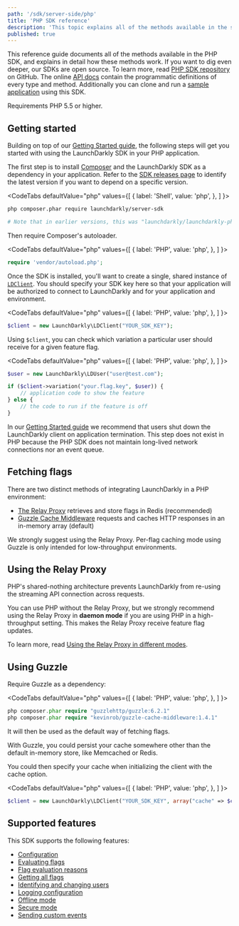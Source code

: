 ```yaml
---
path: '/sdk/server-side/php'
title: 'PHP SDK reference'
description: 'This topic explains all of the methods available in the server-side PHP SDK, with detail about how they work.'
published: true
---
```


This reference guide documents all of the methods available in the PHP SDK, and explains in detail how these methods work. If you want to dig even deeper, our SDKs are open source. To learn more, read [PHP SDK repository](https://github.com/launchdarkly/php-server-sdk) on GitHub. The online [API docs](https://launchdarkly.github.io/php-server-sdk/) contain the programmatic definitions of every type and method. Additionally you can clone and run a [sample application](https://github.com/launchdarkly/hello-php) using this SDK.

<Callout intent="info">
  <CalloutTitle>Requirements</CalloutTitle>
  <CalloutDescription>PHP 5.5 or higher.</CalloutDescription>
</Callout>

## Getting started

Building on top of our [Getting Started guide](/home/getting-started), the following steps will get you started with using the LaunchDarkly SDK in your PHP application.

The first step is to install [Composer](https://getcomposer.org/) and the LaunchDarkly SDK as a dependency in your application. Refer to the [SDK releases page](https://github.com/launchdarkly/php-server-sdk/releases) to identify the latest version if you want to depend on a specific version.

<CodeTabs
  defaultValue="php"
  values={[
    { label: 'Shell', value: 'php', },
  ]
}>
<CodeTabItem value="php">

```bash
php composer.phar require launchdarkly/server-sdk

# Note that in earlier versions, this was "launchdarkly/launchdarkly-php"
```

</CodeTabItem>
</CodeTabs>

Then require Composer's autoloader.

<CodeTabs
  defaultValue="php"
  values={[
    { label: 'PHP', value: 'php', },
  ]
}>
<CodeTabItem value="php">

```php
require 'vendor/autoload.php';
```

</CodeTabItem>
</CodeTabs>

Once the SDK is installed, you'll want to create a single, shared instance of [`LDClient`](http://launchdarkly.github.io/php-server-sdk/classes/LaunchDarkly-LDClient.html). You should specify your SDK key here so that your application will be authorized to connect to LaunchDarkly and for your application and environment.

<CodeTabs
  defaultValue="php"
  values={[
    { label: 'PHP', value: 'php', },
  ]
}>
<CodeTabItem value="php">

```php
$client = new LaunchDarkly\LDClient("YOUR_SDK_KEY");
```

</CodeTabItem>
</CodeTabs>

Using `$client`, you can check which variation a particular user should receive for a given feature flag.

<CodeTabs
  defaultValue="php"
  values={[
    { label: 'PHP', value: 'php', },
  ]
}>
<CodeTabItem value="php">

```php
$user = new LaunchDarkly\LDUser("user@test.com");

if ($client->variation("your.flag.key", $user)) {
    // application code to show the feature
} else {
    // the code to run if the feature is off
}
```

</CodeTabItem>
</CodeTabs>

In our [Getting Started guide](/home/getting-started) we recommend that users shut down the LaunchDarkly client on application termination. This step does not exist in PHP because the PHP SDK does not maintain long-lived network connections nor an event queue.

## Fetching flags

There are two distinct methods of integrating LaunchDarkly in a PHP environment:

- [The Relay Proxy](/home/relay-proxy) retrieves and store flags in Redis (recommended)
- [Guzzle Cache Middleware](https://github.com/Kevinrob/guzzle-cache-middleware) requests and caches HTTP responses in an in-memory array (default)

We strongly suggest using the Relay Proxy. Per-flag caching mode using Guzzle is only intended for low-throughput environments.

## Using the Relay Proxy

PHP's shared-nothing architecture prevents LaunchDarkly from re-using the streaming API connection across requests.

You can use PHP without the Relay Proxy, but we strongly recommend using the Relay Proxy in **daemon mode** if you are using PHP in a high-throughput setting. This makes the Relay Proxy receive feature flag updates.

To learn more, read [Using the Relay Proxy in different modes](/home/relay-proxy/using#using-the-relay-proxy-in-different-modes).

## Using Guzzle

Require Guzzle as a dependency:

<CodeTabs
  defaultValue="php"
  values={[
    { label: 'PHP', value: 'php', },
  ]
}>
<CodeTabItem value="php">

```php
php composer.phar require "guzzlehttp/guzzle:6.2.1"
php composer.phar require "kevinrob/guzzle-cache-middleware:1.4.1"
```

</CodeTabItem>
</CodeTabs>

It will then be used as the default way of fetching flags.

With Guzzle, you could persist your cache somewhere other than the default in-memory store, like Memcached or Redis.

You could then specify your cache when initializing the client with the cache option.

<CodeTabs
  defaultValue="php"
  values={[
    { label: 'PHP', value: 'php', },
  ]
}>
<CodeTabItem value="php">

```php
$client = new LaunchDarkly\LDClient("YOUR_SDK_KEY", array("cache" => $cacheStorage));
```

</CodeTabItem>
</CodeTabs>

## Supported features

This SDK supports the following features:

* [Configuration](/sdk/features/config#php)
* [Evaluating flags](/sdk/features/variation#php)
* [Flag evaluation reasons](/sdk/features/variationdetail#php)
* [Getting all flags](/sdk/features/all-flags#php)
* [Identifying and changing users](/sdk/features/identify#php)
* [Logging configuration](/sdk/features/logging#php)
* [Offline mode](/sdk/features/offline-mode#php)
* [Secure mode](/sdk/features/secure-mode#php)
* [Sending custom events](/sdk/features/track#php)
